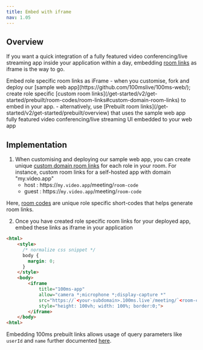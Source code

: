 ```yaml
---
title: Embed with iframe
nav: 1.05
---
```


## Overview

If you want a quick integration of a fully featured video conferencing/live streaming app inside your application within a day, embedding [room links](/get-started/v2/get-started/prebuilt/room-codes/room-links) as iframe is the way to go.

<FlexContainer>
<Callout icon="link" title="iFrame Basics">
Embed role specific room links as iFrame
    - when you customise, fork and deploy our [sample web app](https://github.com/100mslive/100ms-web/); create role specific [custom room links](/get-started/v2/get-started/prebuilt/room-codes/room-links#custom-domain-room-links) to embed in your app.
    - alternatively, use [Prebuilt room links](/get-started/v2/get-started/prebuilt/overview) that uses the sample web app fully featured video conferencing/live streaming UI embedded to your web app 
</Callout>
</FlexContainer>

## Implementation

1. When customising and deploying our sample web app, you can create unique [custom domain room links](/javascript/v2/quickstart/react-sample-app/build-and-deploy) for each role in your room. For instance, custom room links for a self-hosted app with domain "my.video.app"  
    - host : https://`my.video.app`/meeting/`room-code`
    - guest : https://`my.video.app`/meeting/`room-code`

Here, [room codes](/get-started/v2/get-started/prebuilt/room-codes/overview) are unique role specific short-codes that helps generate room links.
 

2. Once you have created role specific room links for your deployed app, embed these links as iframe in your application

```html
<html>
    <style>
      /* normalize css snippet */
      body {
        margin: 0;
      }
    </style>
    <body>
        <iframe
            title="100ms-app"
            allow="camera *;microphone *;display-capture *"
            src="https://`<your-subdomain>.100ms.live`/meeting/`<room-code>`"
            style="height: 100vh; width: 100%; border:0;">
        </iframe>
    </body>
<html>
```

Embedding 100ms prebuilt links allows usage of query parameters like `userId` and `name` further documented [here](/prebuilt/v2/prebuilt/room-codes/room-links#query-parameters).
